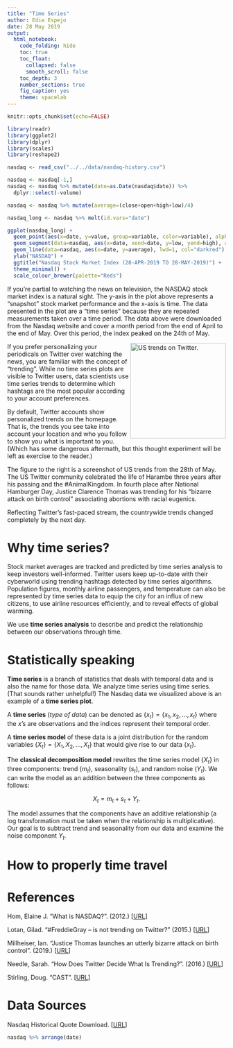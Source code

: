 ```yaml
---
title: "Time Series"
author: Edie Espejo
date: 28 May 2019
output:
  html_notebook:
    code_folding: hide
    toc: true
    toc_float:
      collapsed: false
      smooth_scroll: false
    toc_depth: 3
    number_sections: true
    fig_caption: yes
    theme: spacelab
---
```


```r
knitr::opts_chunk$set(echo=FALSE)
```

```r
library(readr)
library(ggplot2)
library(dplyr)
library(scales)
library(reshape2)
```

```r
nasdaq <- read_csv("../../data/nasdaq-history.csv")
```

```r
nasdaq <- nasdaq[-1,]
nasdaq <- nasdaq %>% mutate(date=as.Date(nasdaq$date)) %>%
  dplyr::select(-volume)

nasdaq <- nasdaq %>% mutate(average=(close+open+high+low)/4)

nasdaq_long <- nasdaq %>% melt(id.vars="date")

ggplot(nasdaq_long) +
  geom_point(aes(x=date, y=value, group=variable, color=variable), alpha=0.7) +
  geom_segment(data=nasdaq, aes(x=date, xend=date, y=low, yend=high), alpha=0.3) + 
  geom_line(data=nasdaq, aes(x=date, y=average), lwd=1, col="darkred") +
  ylab("NASDAQ") +
  ggtitle("Nasdaq Stock Market Index (28-APR-2019 TO 28-MAY-2019)") +
  theme_minimal() +
  scale_colour_brewer(palette="Reds")
```

If you're partial to watching the news on television, the NASDAQ stock market index is a natural sight. The y-axis in the plot above represents a "snapshot" stock market performance and the x-axis is time. The data presented in the plot are a "time series" because they are repeated measurements taken over a time period. The data above were downloaded from the Nasdaq website and cover a month period from the end of April to the end of May. Over this period, the index peaked on the 24th of May.

<p>
<img src="images/us-trending.png" width=220 alt="US trends on Twitter." align="right">

If you prefer personalizing your periodicals on Twitter over watching the news, you are familiar with the concept of "trending". While no time series plots are visible to Twitter users, data scientists use time series trends to determine which hashtags are the most popular according to your account preferences. 

By default, Twitter accounts show personalized trends on the homepage. That is, the trends you see take into account your location and who you follow to show you what is important to you. (Which has some dangerous aftermath, but this thought experiment will be left as exercise to the reader.) 

The figure to the right is a screenshot of US trends from the 28th of May. The US Twitter community celebrated the life of Harambe three years after his passing and the #AnimalKingdom. In fourth place after National Hamburger Day, Justice Clarence Thomas was trending for his "bizarre attack on birth control" associating abortions with racial eugenics.

Reflecting Twitter's fast-paced stream, the countrywide trends changed completely by the next day.
</p>

# Why time series?
Stock market averages are tracked and predicted by time series analysis to keep investors well-informed. Twitter users keep up-to-date with their cyberworld using trending hashtags detected by time series algorithms. Population figures, monthly airline passengers, and temperature can also be represented by time series data to equip the city for an influx of new citizens, to use airline resources efficiently, and to reveal effects of global warming.

We use **time series analysis** to describe and predict the relationship between our observations through time.

# Statistically speaking
**Time series** is a branch of statistics that deals with temporal data and is also the name for those data. We analyze time series using time series. (That sounds rather unhelpful!) The Nasdaq data we visualized above is an example of a **time series plot**.

A **time series** (*type of data*) can be denoted as $\{x_t\} = \{x_1, x_2, ..., x_t\}$ where the $x$'s are observations and the indices represent their temporal order.

A **time series model** of these data is a joint distribution for the random variables $\{X_t\} = \{X_1, X_2, ..., X_t\}$ that would give rise to our data $\{x_t\}$.

The **classical decomposition model** rewrites the time series model $\{X_t\}$ in three components: trend ($m_t$), seasonality ($s_t$), and random noise ($Y_t$). We can write the model as an addition between the three components as follows:

$$
X_t = m_t + s_t + Y_t.
$$

The model assumes that the components have an additive relationship (a log transformation must be taken when the relationship is multiplicative). Our goal is to subtract trend and seasonality from our data and examine the noise component $Y_t$.


# How to properly time travel





# References

Hom, Elaine J. "What is NASDAQ?". (2012.) [<a href="https://www.businessnewsdaily.com/3403-nasdaq.html">URL</a>]

Lotan, Gilad. "#FreddieGray -- is not trending on Twitter?" (2015.) [<a href="https://medium.com/i-data/freddiegray-is-not-trending-on-twitter-9e4550607a39">URL</a>]

Millheiser, Ian. "Justice Thomas launches an utterly bizarre attack on birth control". (2019.)
[<a href="https://thinkprogress.org/justice-thomas-launches-an-utterly-bizarre-attack-on-birth-control-195921bb7781/">URL</a>]

Needle, Sarah. "How Does Twitter Decide What Is Trending?". (2016.) [<a href="https://rethinkmedia.org/blog/how-does-twitter-decide-what-trending">URL</a>]

Stirling, Doug. "CAST". [<a href="http://www-ist.massey.ac.nz/dstirlin/CAST/CAST/Hmultiplicative/multiplicative1.html">URL</a>]

# Data Sources

Nasdaq Historical Quote Download. [<a href="https://www.nasdaq.com/symbol/csv/historical">URL</a>]

```r
nasdaq %>% arrange(date)
```

